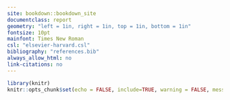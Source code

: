 ```yaml
---
site: bookdown::bookdown_site
documentclass: report
geometry: "left = 1in, right = 1in, top = 1in, bottom = 1in"
fontsize: 10pt
mainfont: Times New Roman
csl: "elsevier-harvard.csl"
bibliography: "references.bib"
always_allow_html: no
link-citations: no
---
```

```r
library(knitr)
knitr::opts_chunk$set(echo = FALSE, include=TRUE, warning = FALSE, message = FALSE)
```


